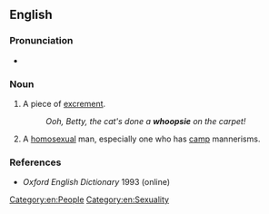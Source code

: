 ==English==

===Pronunciation===
* {{audio|En-au-whoopsie.ogg|Audio (AU)|lang=en}}

===Noun===
{{en-noun}}

# {{lb|en|British|childish}} A piece of [[excrement]].
#: ''Ooh, Betty, the cat's done a '''whoopsie''' on the carpet!''
# {{lb|en|British|slang}} A [[homosexual]] man, especially one who has [[camp]] mannerisms.

===References===
*''Oxford English Dictionary'' 1993 (online)

[[Category:en:People]]
[[Category:en:Sexuality]]